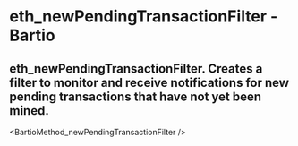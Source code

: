 # eth_newPendingTransactionFilter - Bartio

## eth_newPendingTransactionFilter. Creates a filter to monitor and receive notifications for new pending transactions that have not yet been mined.


<BartioMethod_newPendingTransactionFilter />
